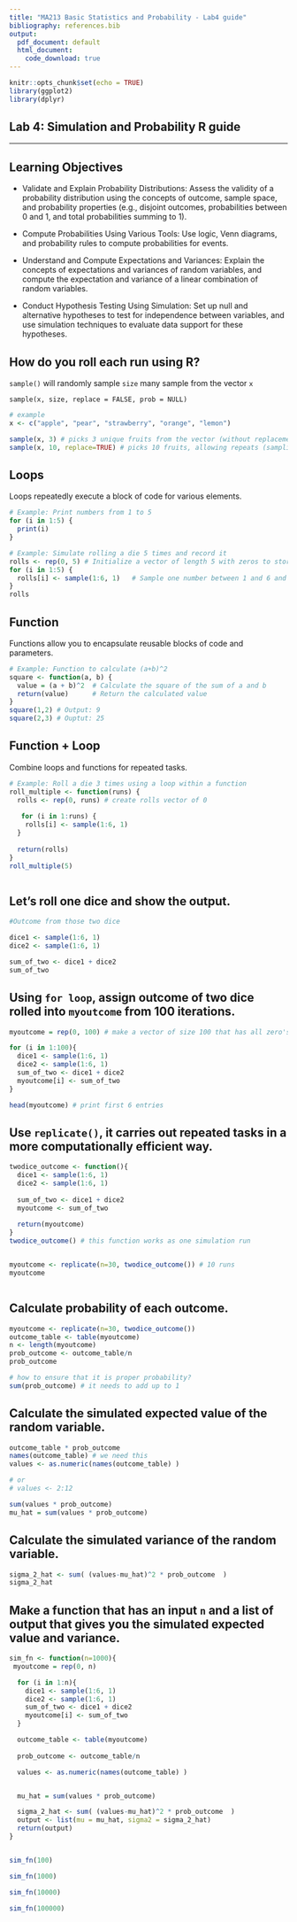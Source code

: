 ```yaml
---
title: "MA213 Basic Statistics and Probability - Lab4 guide"
bibliography: references.bib
output:
  pdf_document: default
  html_document:
    code_download: true 
---
```


```r
knitr::opts_chunk$set(echo = TRUE)
library(ggplot2)
library(dplyr)
```

## Lab 4: Simulation and Probability R guide

------------------------------------------------------------------------

## Learning Objectives

-   Validate and Explain Probability Distributions: Assess the validity of a probability distribution using the concepts of outcome, sample space, and probability properties (e.g., disjoint outcomes, probabilities between 0 and 1, and total probabilities summing to 1).

-   Compute Probabilities Using Various Tools: Use logic, Venn diagrams, and probability rules to compute probabilities for events.

-   Understand and Compute Expectations and Variances: Explain the concepts of expectations and variances of random variables, and compute the expectation and variance of a linear combination of random variables.

-   Conduct Hypothesis Testing Using Simulation: Set up null and alternative hypotheses to test for independence between variables, and use simulation techniques to evaluate data support for these hypotheses.

## How do you roll each run using R?

`sample()` will randomly sample `size` many sample from the vector `x`

`sample(x, size, replace = FALSE, prob = NULL)`

```r
# example
x <- c("apple", "pear", "strawberry", "orange", "lemon")

sample(x, 3) # picks 3 unique fruits from the vector (without replacement)
sample(x, 10, replace=TRUE) # picks 10 fruits, allowing repeats (sampling with replacement)

```

## Loops

Loops repeatedly execute a block of code for various elements.

```r
# Example: Print numbers from 1 to 5
for (i in 1:5) {
  print(i)
}

# Example: Simulate rolling a die 5 times and record it
rolls <- rep(0, 5) # Initialize a vector of length 5 with zeros to store roll results
for (i in 1:5) {
  rolls[i] <- sample(1:6, 1)   # Sample one number between 1 and 6 and assign it to the i-th position
}
rolls

```

## Function

Functions allow you to encapsulate reusable blocks of code and parameters.

```r
# Example: Function to calculate (a+b)^2
square <- function(a, b) {
  value = (a + b)^2  # Calculate the square of the sum of a and b
  return(value)      # Return the calculated value
}
square(1,2) # Output: 9
square(2,3) # Ouptut: 25


```

## Function + Loop

Combine loops and functions for repeated tasks.

```r
# Example: Roll a die 3 times using a loop within a function
roll_multiple <- function(runs) {
  rolls <- rep(0, runs) # create rolls vector of 0
 
   for (i in 1:runs) {
    rolls[i] <- sample(1:6, 1)
  }
  
  return(rolls)
}
roll_multiple(5)



```

## Let's roll one dice and show the output.

```r

#Outcome from those two dice

dice1 <- sample(1:6, 1)
dice2 <- sample(1:6, 1)

sum_of_two <- dice1 + dice2
sum_of_two


```

## Using `for loop`, assign outcome of two dice rolled into `myoutcome` from 100 iterations.

```r

myoutcome = rep(0, 100) # make a vector of size 100 that has all zero's

for (i in 1:100){
  dice1 <- sample(1:6, 1)
  dice2 <- sample(1:6, 1)
  sum_of_two <- dice1 + dice2
  myoutcome[i] <- sum_of_two
}

head(myoutcome) # print first 6 entries


```

## Use `replicate()`, it carries out repeated tasks in a more computationally efficient way.

```r

twodice_outcome <- function(){
  dice1 <- sample(1:6, 1)
  dice2 <- sample(1:6, 1)
  
  sum_of_two <- dice1 + dice2
  myoutcome <- sum_of_two
  
  return(myoutcome)
}
twodice_outcome() # this function works as one simulation run


myoutcome <- replicate(n=30, twodice_outcome()) # 10 runs
myoutcome



```

## Calculate probability of each outcome.

```r
myoutcome <- replicate(n=30, twodice_outcome())
outcome_table <- table(myoutcome)
n <- length(myoutcome)
prob_outcome <- outcome_table/n
prob_outcome 

# how to ensure that it is proper probability? 
sum(prob_outcome) # it needs to add up to 1

```

## Calculate the simulated expected value of the random variable.

```r
outcome_table * prob_outcome
names(outcome_table) # we need this
values <- as.numeric(names(outcome_table) ) 

# or
# values <- 2:12 

sum(values * prob_outcome)
mu_hat = sum(values * prob_outcome)


```

## Calculate the simulated variance of the random variable.

```r


sigma_2_hat <- sum( (values-mu_hat)^2 * prob_outcome  )
sigma_2_hat
```

## Make a function that has an input `n` and a list of output that gives you the simulated expected value and variance.

```r

sim_fn <- function(n=1000){
 myoutcome = rep(0, n)

  for (i in 1:n){
    dice1 <- sample(1:6, 1)
    dice2 <- sample(1:6, 1)
    sum_of_two <- dice1 + dice2
    myoutcome[i] <- sum_of_two
  }

  outcome_table <- table(myoutcome)
  
  prob_outcome <- outcome_table/n

  values <- as.numeric(names(outcome_table) ) 


  mu_hat = sum(values * prob_outcome)

  sigma_2_hat <- sum( (values-mu_hat)^2 * prob_outcome  )
  output <- list(mu = mu_hat, sigma2 = sigma_2_hat)
  return(output)
}


sim_fn(100)

sim_fn(1000)

sim_fn(10000)

sim_fn(100000)
```
